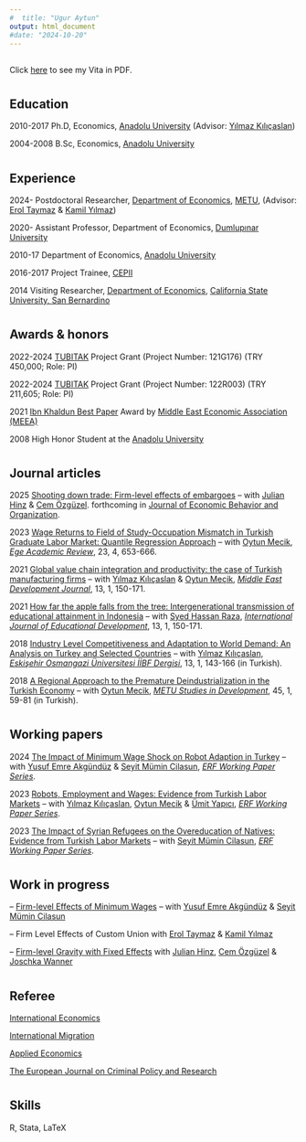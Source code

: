 ```yaml
---
#  title: "Ugur Aytun"
output: html_document
#date: "2024-10-20"
---
```



  
  
##
  
  Click  [here](https://drive.google.com/file/d/12PedDMmyBygtcXc69DUDty8EZyiUGElg/view?usp=sharing) to see my Vita in PDF.
  

#
#
#
#
#
#

## Education

2010-2017 Ph.D, Economics, [Anadolu University](https://anadolu.edu.tr/en) (Advisor: [Yılmaz Kılıçaslan](https://avesis.anadolu.edu.tr/ykilicaslan))

2004-2008 B.Sc, Economics, [Anadolu University](https://anadolu.edu.tr/en)


#
#
#
#
#
#



## Experience
2024- Postdoctoral Researcher, [Department of Economics](https://econ.metu.edu.tr/en), [METU](https://www.metu.edu.tr/), (Advisor: [Erol Taymaz](https://users.metu.edu.tr/etaymaz/) & [Kamil Yılmaz](https://sites.google.com/view/kamilyilmaz/))

2020- Assistant Professor, Department of Economics, [Dumlupınar University](https://dpu.edu.tr/en)

2010-17 Department of Economics, [Anadolu University](https://anadolu.edu.tr/en)

2016-2017 Project Trainee, [CEPII](http://www.cepii.fr/CEPII/en/welcome.asp)

2014 Visiting Researcher, [Department of Economics](https://www.csusb.edu/economics), [California State University, San Bernardino](https://www.csusb.edu/)

#
#
#
#
#
#

## Awards & honors
2022-2024 [TUBITAK](https://tubitak.gov.tr/en) Project Grant (Project Number: 121G176) (TRY 450,000; Role: PI)

2022-2024 [TUBITAK](https://tubitak.gov.tr/en) Project Grant (Project Number: 122R003) (TRY 211,605; Role: PI)

2021 [Ibn Khaldun Best Paper](https://meeaweb.org/ibn-khaldun-winners) Award by [Middle East Economic Association (MEEA)](https://meeaweb.org/)

2008 High Honor Student at the [Anadolu University](https://anadolu.edu.tr/en)

#
#
#
#
#
#

## Journal articles
2025  [Shooting down trade: Firm-level effects of embargoes](sdown.html) -- with [Julian Hinz](https://julianhinz.com/) & [Cem Özgüzel](https://sites.google.com/view/cemozguzel/home).
forthcoming in [Journal of Economic Behavior and Organization](https://www.sciencedirect.com/journal/journal-of-economic-behavior-and-organization).

2023  [Wage Returns to Field of Study-Occupation Mismatch in Turkish Graduate Labor Market: Quantile Regression Approach](hmismatch.html) -- with [Oytun Mecik](https://iibf.ogu.edu.tr/Personel/Detay/14/doc-dr-oytun-mecik), [*Ege Academic Review*](https://dergipark.org.tr/en/pub/eab), 23, 4, 653-666.


2021  [Global value chain integration and productivity: the case of Turkish manufacturing firms](gvc.html) -- with [Yılmaz Kılıçaslan](https://avesis.anadolu.edu.tr/ykilicaslan)  & [Oytun Meçik](https://iibf.ogu.edu.tr/Personel/Detay/14/doc-dr-oytun-mecik), [*Middle East Development Journal*](https://www.tandfonline.com/journals/rmdj20), 13, 1, 150-171.


2021  [How far the apple falls from the tree: Intergenerational transmission of educational attainment in Indonesia](howfar.html) -- with [Syed Hassan Raza](http://www.qau.edu.pk/profile.php?id=809037), [*International Journal of Educational Development*](https://www.sciencedirect.com/journal/international-journal-of-educational-development), 13, 1, 150-171.

2018  [Industry Level Competitiveness and Adaptation to World Demand: An Analysis on Turkey and Selected Countries](esogu_demand.html) -- with [Yılmaz Kılıçaslan](https://avesis.anadolu.edu.tr/ykilicaslan), [*Eskişehir Osmangazi Üniversitesi İİBF Dergisi*](https://dergipark.org.tr/tr/pub/oguiibf), 13, 1, 143-166 (in Turkish).


2018  [A Regional Approach to the Premature Deindustrialization in the Turkish
Economy](metu_denind.html) -- with [Oytun Mecik](https://iibf.ogu.edu.tr/Personel/Detay/14/doc-dr-oytun-mecik), [*METU Studies in Development*](http://www2.feas.metu.edu.tr/metusd/ojs/index.php/metusd/index), 45, 1, 59-81 (in Turkish).

#
#
#

## Working papers
2024  [The Impact of Minimum Wage Shock on Robot Adaption in Turkey](minwage_robot.html) -- with [Yusuf Emre Akgündüz](http://myweb.sabanciuniv.edu/emreakgunduz/) & [Seyit Mümin Cilasun](https://avesis.tedu.edu.tr/seyit.cilasun), [*ERF Working Paper Series*](https://erf.org.eg/publication_cat/working-paper-series/).

2023  [Robots, Employment and Wages: Evidence from Turkish Labor Markets](robot_121G176.html) -- with [Yılmaz Kılıçaslan](https://avesis.anadolu.edu.tr/ykilicaslan), [Oytun Mecik](https://iibf.ogu.edu.tr/Personel/Detay/14/doc-dr-oytun-mecik) & [Ümit Yapıcı](https://unis.ahievran.edu.tr/akademisyen/umityapici), [*ERF Working Paper Series*](https://erf.org.eg/publication_cat/working-paper-series/).


2023  [The Impact of Syrian Refugees on the Overeducation of Natives: Evidence from Turkish Labor Markets](overeducation.html) -- with [Seyit Mümin Cilasun](https://avesis.tedu.edu.tr/seyit.cilasun), [*ERF Working Paper Series*](https://erf.org.eg/publication_cat/working-paper-series/).

#
#
#

## Work in progress

-- [Firm-level Effects of Minimum Wages](minwage_prices.html) -- with [Yusuf Emre Akgündüz](http://myweb.sabanciuniv.edu/emreakgunduz/) & [Seyit Mümin Cilasun](https://avesis.tedu.edu.tr/seyit.cilasun)

-- Firm Level Effects of Custom Union with [Erol Taymaz](https://users.metu.edu.tr/etaymaz/) & [Kamil Yılmaz](https://sites.google.com/view/kamilyilmaz/)


-- [Firm-level Gravity with Fixed Effects](fes_firm.html) with [Julian Hinz](https://julianhinz.com/), [Cem Özgüzel](https://sites.google.com/view/cemozguzel/home) & [Joschka Wanner](https://www.ifw-kiel.de/experts/joschka-wanner/)



#
#
#

## Referee

[International Economics](https://www.sciencedirect.com/journal/international-economics)

[International Migration](https://onlinelibrary.wiley.com/journal/14682435)

[Applied Economics](https://www.tandfonline.com/journals/raec20)

[The European Journal on Criminal Policy and Research](https://link.springer.com/journal/10610)

#
#
#

## Skills

R, Stata, LaTeX



